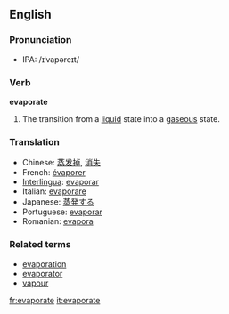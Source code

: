 ==English==
===Pronunciation===
*IPA: /ɪˈvapəreɪt/
===Verb===
'''evaporate'''

#The transition from a [[liquid]] state into a [[gas]]eous state.

===Translation===
*Chinese: [[蒸发掉]], [[消失]]
*French: [[évaporer]]
*[[Interlingua]]: [[evaporar]]
*Italian: [[evaporare]]
*Japanese: [[蒸発する]]
*Portuguese: [[evaporar]]
*Romanian: [[evapora]]

===Related terms===
*[[evaporation]]
*[[evaporator]]
*[[vapour]]

[[fr:evaporate]]
[[it:evaporate]]